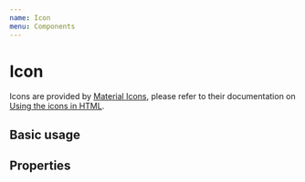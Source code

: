 ```yaml
---
name: Icon
menu: Components
---
```




# Icon

Icons are provided by [Material Icons](https://material.io/tools/icons/?style=baseline),
please refer to their documentation on [Using the icons in HTML](https://google.github.io/material-design-icons/#using-the-icons-in-html).

## Basic usage

<Playground>
  <Icon name='star' />
  <Icon name='block' color='red' />
  <Icon name='done' color='green' />
  <Icon name='help_outline' color='blue' />
</Playground>

## Properties

<Props of={Icon}></Props>
